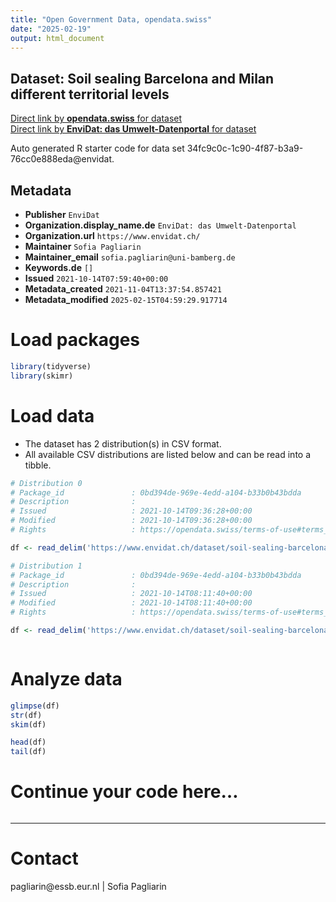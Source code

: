 ```yaml
---
title: "Open Government Data, opendata.swiss"
date: "2025-02-19"
output: html_document
---
```


## Dataset: Soil sealing Barcelona and Milan different territorial levels



[Direct link by **opendata.swiss** for dataset](https://opendata.swiss/de/dataset/soil-sealing-barcelona-and-milan-different-territorial-levels)<br>
[Direct link by **EnviDat: das Umwelt-Datenportal** for dataset](https://www.envidat.ch/#/metadata/soil-sealing-barcelona-milan)

Auto generated R starter code for data set 34fc9c0c-1c90-4f87-b3a9-76cc0e888eda@envidat.

## Metadata

- **Publisher** `EnviDat`
- **Organization.display_name.de** `EnviDat: das Umwelt-Datenportal`
- **Organization.url** `https://www.envidat.ch/`
- **Maintainer** `Sofia Pagliarin`
- **Maintainer_email** `sofia.pagliarin@uni-bamberg.de`
- **Keywords.de** `[]`
- **Issued** `2021-10-14T07:59:40+00:00`
- **Metadata_created** `2021-11-04T13:37:54.857421`
- **Metadata_modified** `2025-02-15T04:59:29.917714`


# Load packages

```r

library(tidyverse)
library(skimr)

```

# Load data

-   The dataset has 2 distribution(s) in CSV format.
-   All available CSV distributions are listed below and can be read into a tibble.

```r

# Distribution 0
# Package_id               : 0bd394de-969e-4edd-a104-b33b0b43bdda
# Description              : 
# Issued                   : 2021-10-14T09:36:28+00:00
# Modified                 : 2021-10-14T09:36:28+00:00
# Rights                   : https://opendata.swiss/terms-of-use#terms_by

df <- read_delim('https://www.envidat.ch/dataset/soil-sealing-barcelona-milan/resource/b49ab377-1058-44b0-9db3-eae5af4bb518')

# Distribution 1
# Package_id               : 0bd394de-969e-4edd-a104-b33b0b43bdda
# Description              : 
# Issued                   : 2021-10-14T08:11:40+00:00
# Modified                 : 2021-10-14T08:11:40+00:00
# Rights                   : https://opendata.swiss/terms-of-use#terms_by

df <- read_delim('https://www.envidat.ch/dataset/soil-sealing-barcelona-milan/resource/d023c81b-4318-492a-abbf-44e429e9855d')



```

# Analyze data

```r

glimpse(df)
str(df)
skim(df)

head(df)
tail(df)

```

# Continue your code here...

```r

```

------------------------------------------------------------------------

# Contact

pagliarin@essb.eur.nl | Sofia Pagliarin
